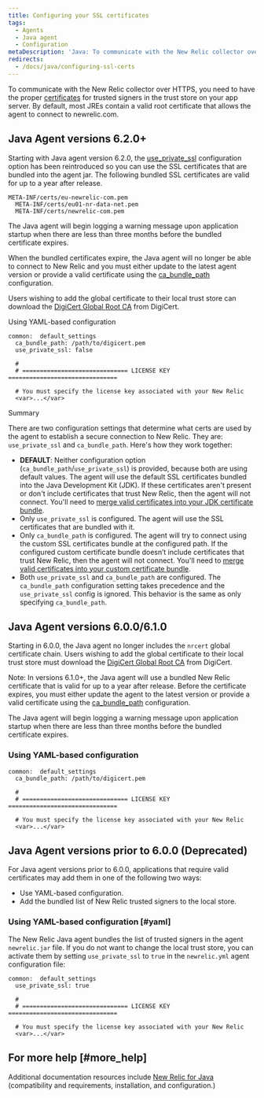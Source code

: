 ```yaml
---
title: Configuring your SSL certificates
tags:
  - Agents
  - Java agent
  - Configuration
metaDescription: 'Java: To communicate with the New Relic collector over SSL, include the list of trusted signers in the trust store on your app server.'
redirects:
  - /docs/java/configuring-ssl-certs
---
```


To communicate with the New Relic collector over HTTPS, you need to have the proper [certificates](/docs/using-new-relic/welcome-new-relic/get-started/glossary#ssl-certificate) for trusted signers in the trust store on your app server. By default, most JREs contain a valid root certificate that allows the agent to connect to newrelic.com.

## Java Agent versions 6.2.0+

Starting with Java agent version 6.2.0, the [use_private_ssl](/docs/agents/java-agent/configuration/java-agent-configuration-config-file#use_private_ssl) configuration option has been reintroduced so you can use the SSL certificates that are bundled into the agent jar. The following bundled SSL certificates are valid for up to a year after release.

```
META-INF/certs/eu-newrelic-com.pem
  META-INF/certs/eu01-nr-data-net.pem
  META-INF/certs/newrelic-com.pem
```

<Callout variant="important">
  The Java agent will begin logging a warning message upon application startup when there are less than three months before the bundled certificate expires.

  When the bundled certificates expire, the Java agent will no longer be able to connect to New Relic and you must either update to the latest agent version or provide a valid certificate using the [ca_bundle_path](/docs/agents/java-agent/configuration/java-agent-configuration-config-file#ca_config_bundle) configuration.

  Users wishing to add the global certificate to their local trust store can download the [DigiCert Global Root CA](https://www.digicert.com/kb/digicert-root-certificates.htm) from DigiCert.
</Callout>

Using YAML-based configuration

```
common:  default_settings
  ca_bundle_path: /path/to/digicert.pem
  use_private_ssl: false

  #
  # ============================== LICENSE KEY ===============================

  # You must specify the license key associated with your New Relic
  <var>...</var>
```

Summary

There are two configuration settings that determine what certs are used by the agent to establish a secure connection to New Relic. They are: `use_private_ssl` and `ca_bundle_path`. Here's how they work together:

* **DEFAULT**: Neither configuration option (`ca_bundle_path`/`use_private_ssl`) is provided, because both are using default values. The agent will use the default SSL certificates bundled into the Java Development Kit (JDK). If these certificates aren't present or don't include certificates that trust New Relic, then the agent will not connect. You'll need to [merge valid certificates into your JDK certificate bundle](/docs/agents/java-agent/troubleshooting/ssl-or-connection-errors-java).
* Only `use_private_ssl` is configured. The agent will use the SSL certificates that are bundled with it.
* Only `ca_bundle_path` is configured. The agent will try to connect using the custom SSL certificates bundle at the configured path. If the configured custom certificate bundle doesn’t include certificates that trust New Relic, then the agent will not connect. You'll need to [merge valid certificates into your custom certificate bundle](/docs/agents/java-agent/troubleshooting/ssl-or-connection-errors-java).
* Both `use_private_ssl` and `ca_bundle_path` are configured. The `ca_bundle_path` configuration setting takes precedence and the `use_private_ssl` config is ignored. This behavior is the same as only specifying `ca_bundle_path`.

## Java Agent versions 6.0.0/6.1.0

Starting in 6.0.0, the Java agent no longer includes the `nrcert` global certificate chain. Users wishing to add the global certificate to their local trust store must download the [DigiCert Global Root CA](https://www.digicert.com/kb/digicert-root-certificates.htm) from DigiCert.

Note: In versions 6.1.0+, the Java agent will use a bundled New Relic certificate that is valid for up to a year after release. Before the certificate expires, you must either update the agent to the latest version or provide a valid certificate using the [ca_bundle_path](/docs/agents/java-agent/configuration/java-agent-configuration-config-file#ca_config_bundle) configuration.

<Callout variant="important">
  The Java agent will begin logging a warning message upon application startup when there are less than three months before the bundled certificate expires.
</Callout>

### Using YAML-based configuration

```
common:  default_settings
  ca_bundle_path: /path/to/digicert.pem

  #
  # ============================== LICENSE KEY ===============================

  # You must specify the license key associated with your New Relic
  <var>...</var>
```

## Java Agent versions prior to 6.0.0 (Deprecated)

For Java agent versions prior to 6.0.0, applications that require valid certificates may add them in one of the following two ways:

* Use YAML-based configuration.
* Add the bundled list of New Relic trusted signers to the local store.

### Using YAML-based configuration [#yaml]

The New Relic Java agent bundles the list of trusted signers in the agent `newrelic.jar` file. If you do not want to change the local trust store, you can activate them by setting `use_private_ssl` to `true` in the `newrelic.yml` agent configuration file:

```
common:  default_settings
  use_private_ssl: true

  #
  # ============================== LICENSE KEY ===============================

  # You must specify the license key associated with your New Relic
  <var>...</var>
```

## For more help [#more_help]

Additional documentation resources include [New Relic for Java](/docs/java/new-relic-for-java) (compatibility and requirements, installation, and configuration.)
